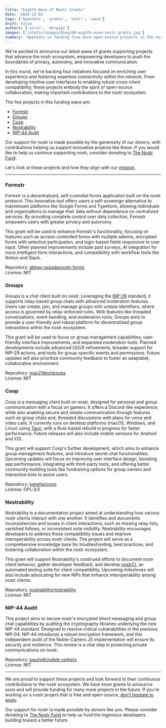```yaml
---
title: "Eighth Wave of Nostr Grants"
date: '2024-11-01'
tags: ['OpenSats', 'grants', 'nostr', 'wave']
draft: false
authors: ['arvin', 'dergigi']
images: ['/static/images/blog/60-eighth-wave-nostr-grants.jpg']
summary: "OpenSats is funding five more open-source projects in the nostr ecosystem."
---
```


We're excited to announce our latest wave of grants supporting projects that
advance the nostr ecosystem, empowering developers to push the boundaries of
privacy, autonomy, and innovative communication.

In this round, we're backing four initiatives focused on enriching user
experience and fostering seamless connectivity within the network. From
developing intuitive user interfaces to enabling robust cross-client
compatibility, these projects embody the spirit of open-source collaboration,
making important contributions to the nostr ecosystem.

The five projects in this funding wave are:

- [Formstr](#formstr)
- [Groups](#groups)
- [Coop](#coop)
- [Nostrability](#nostrability)
- [NIP-44 Audit](#nip-44-audit)

Our support for nostr is made possible by the generosity of our donors, with
contributions helping us support innovative projects like these. If you would
like to help us continue supporting nostr, consider donating to [The Nostr
Fund](/funds/nostr):

<center>
    <DonateToNostrFundButton/>
</center>

Let's look at these projects and how they align with our
[mission](/mission).

---

### Formstr

Formstr is a decentralized, self-custodial forms application built on the nostr
protocol. This innovative tool offers users a self-sovereign alternative to
mainstream platforms like Google Forms and Typeform, allowing individuals and
organizations to manage their data without dependence on centralized services.
By providing complete control over data collection, Formstr empowers users with
greater privacy and autonomy.

This grant will be used to enhance Formstr's functionality, focusing on features
such as access-controlled forms with multiple admins, encrypted forms with
selective participation, and logic-based fields responsive to user input. Other
planned improvements include paid surveys, AI integration for more intelligent
form interactions, and compatibility with workflow tools like Notion and Slack.

Repository: [abhay-raizada/nostr-forms](https://github.com/abhay-raizada/nostr-forms)  
License: MIT

### Groups

Groups is a chat client built on nostr. Leveraging the
[NIP-29](https://github.com/nostr-protocol/nips/blob/master/29.md) standard, it
supports relay-based group chats with advanced moderation features. Users can
create, join, and manage groups with unique identifiers, where access is
governed by relay-enforced rules. With features like threaded conversations,
event handling, and moderation tools, Groups aims to provide a user-friendly and
robust platform for decentralized group interactions within the nostr ecosystem.

This grant will be used to focus on group management capabilities, user-friendly
interface improvements, and expanded moderation tools. Planned developments
include advanced UI/UX refinements, broader support for NIP-29 actions, and
tools for group-specific events and permissions. Future updates will also
prioritize community feedback to foster an adaptable, collaborative
environment​.

Repository: [max21dev/groups](https://github.com/max21dev/groups)  
License: MIT

### Coop

Coop is a messaging client built on nostr, designed for personal and group
communication with a focus on gamers. It offers a Discord-like experience, while
also enabling secure and simple communication through features such as group
chats and, threaded discussions with plans for voice and video calls. It
currently runs on desktop platforms (macOS, Windows, and Linux) using
[Tauri](https://tauri.app/start/), with a Rust-based rebuild in progress for
faster performance. Future releases will also include mobile versions for
Android and iOS.

This grant will support Coop's further development, which aims to enhance group
management features, and introduce secret chat functionalities. Upcoming updates
will focus on improving user interface design, boosting app performance,
integrating with third-party tools, and offering better community-building tools
like fundraising options for group owners and interactive bots to assist users.

Repository: [lumehq/coop](https://github.com/lumehq/coop)  
License: GPL-3.0

### Nostrability

Nostrability is a documentation project aimed at understanding how various nostr
clients interact with one another. It identifies and documents inconsistencies
and issues in client interactions, such as missing relay lists, vanished
follows, or inconsistent note visibility. Nostrability encourages developers to
address these compatibility issues and improve interoperability across nostr
clients. The project will serve as a comprehensive knowledge base for
troubleshooting, best practices, and fostering collaboration within the nostr
ecosystem.

This grant will support Nostrability's continued efforts to document nostr
client behavior, gather developer feedback, and develop
[nostrCI](https://github.com/nostrCI), an automated testing suite for client
compatibility. Upcoming milestones will also include advocating for new NIPs
that enhance interoperability among nostr clients.

Repository:
[nostrability/nostrability](https://github.com/nostrability/nostrability)  
License: MIT

### NIP-44 Audit

This project aims to secure nostr's encrypted direct messaging and group chat
capabilities by auditing the cryptography libraries underlying the new NIP-44
standard. Designed to resolve critical vulnerabilities in the previous NIP-04,
NIP-44 introduces a robust encryption framework, and this independent audit of
the Noble-Ciphers JS implementation will ensure its security and resilience.
This review is a vital step in protecting private communications on nostr.

Repository:
[paulmillr/noble-ciphers](https://github.com/paulmillr/noble-ciphers)  
License: MIT

---

We are proud to support these projects and look forward to their continuous
contributions to the nostr ecosystem. We have more grants to announce soon and
will provide funding for many more projects in the future. If you're working on
a nostr project that is free and open-source, [don't hesitate to
apply](/apply).

Our support for nostr is made possible by donors like you. Please consider
donating to [The Nostr Fund](/funds/nostr) to help us fund
the ingenious developers building toward a better future:

<center>
    <DonateToNostrFundButton/>
</center>
